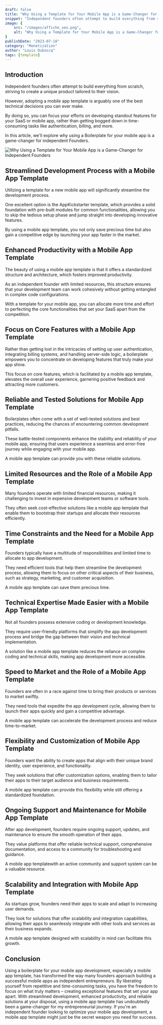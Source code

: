 ```yaml
---
draft: false
title: "Why Using a Template for Your Mobile App is a Game-Changer for Independent Founders"
snippet: "Independent founders often attempt to build everything from scratch but this is not the best decision."
image: {
    src: "/images/affiche_seo.png",
    alt: "Why Using a Template for Your Mobile App is a Game-Changer for Independent Founders"
}
publishDate: "2023-07-18"
category: "Monetization"
author: "Louis Duboscq"
tags: [template]
--- 
```


## Introduction

Independent founders often attempt to build everything from scratch, striving to create a unique product tailored to their vision. 

However, adopting a mobile app template is arguably one of the best technical decisions you can ever make. 

By doing so, you can focus your efforts on developing standout features for your SaaS or mobile app, rather than getting bogged down in time-consuming tasks like authentication, billing, and more.

In this article, we'll explore why using a Boilerplate for your mobile app is a game-changer for independent Founders.

![Why Using a Template for Your Mobile App is a Game-Changer for Independent Founders](/images/blog/screenshot-twitter-boilerplate.png)

## Streamlined Development Process with a Mobile App Template

Utilizing a template for a new mobile app will significantly streamline the development process. 

One excellent option is the AppKickstarter template, which provides a solid foundation with pre-built modules for common functionalities, allowing you to skip the tedious setup phase and jump straight into developing innovative features. 

By using a mobile app template, you not only save precious time but also gain a competitive edge by launching your app faster in the market.

## Enhanced Productivity with a Mobile App Template

The beauty of using a mobile app template is that it offers a standardized structure and architecture, which fosters improved productivity. 

As an independent founder with limited resources, this structure ensures that your development team can work cohesively without getting entangled in complex code configurations. 

With a template for your mobile app, you can allocate more time and effort to perfecting the core functionalities that set your SaaS apart from the competition.

## Focus on Core Features with a Mobile App Template

Rather than getting lost in the intricacies of setting up user authentication, integrating billing systems, and handling server-side logic, a boilerplate empowers you to concentrate on developing features that truly make your app shine. 

This focus on core features, which is facilitated by a mobile app template, elevates the overall user experience, garnering positive feedback and attracting more customers.

## Reliable and Tested Solutions for Mobile App Template

Boilerplates often come with a set of well-tested solutions and best practices, reducing the chances of encountering common development pitfalls. 

These battle-tested components enhance the stability and reliability of your mobile app, ensuring that users experience a seamless and error-free journey while engaging with your mobile app. 

A mobile app template can provide you with these reliable solutions.

## Limited Resources and the Role of a Mobile App Template

Many founders operate with limited financial resources, making it challenging to invest in expensive development teams or software tools. 

They often seek cost-effective solutions like a mobile app template that enable them to bootstrap their startups and allocate their resources efficiently.

## Time Constraints and the Need for a Mobile App Template

Founders typically have a multitude of responsibilities and limited time to allocate to app development. 

They need efficient tools that help them streamline the development process, allowing them to focus on other critical aspects of their business, such as strategy, marketing, and customer acquisition. 

A mobile app template can save them precious time.

## Technical Expertise Made Easier with a Mobile App Template

Not all founders possess extensive coding or development knowledge. 

They require user-friendly platforms that simplify the app development process and bridge the gap between their vision and technical implementation. 

A solution like a mobile app template reduces the reliance on complex coding and technical skills, making app development more accessible.

## Speed to Market and the Role of a Mobile App Template

Founders are often in a race against time to bring their products or services to market swiftly. 

They need tools that expedite the app development cycle, allowing them to launch their apps quickly and gain a competitive advantage. 

A mobile app template can accelerate the development process and reduce time-to-market.

## Flexibility and Customization of Mobile App Template

Founders want the ability to create apps that align with their unique brand identity, user experience, and functionality. 

They seek solutions that offer customization options, enabling them to tailor their apps to their target audience and business requirements. 

A mobile app template can provide this flexibility while still offering a standardized foundation.

## Ongoing Support and Maintenance for Mobile App Template

After app development, founders require ongoing support, updates, and maintenance to ensure the smooth operation of their apps. 

They value platforms that offer reliable technical support, comprehensive documentation, and access to a community for troubleshooting and guidance. 

A mobile app templatewith an active community and support system can be a valuable resource.

## Scalability and Integration with Mobile App Template

As startups grow, founders need their apps to scale and adapt to increasing user demands. 

They look for solutions that offer scalability and integration capabilities, allowing their apps to seamlessly integrate with other tools and services as their business expands. 

A mobile app template designed with scalability in mind can facilitate this growth.

## Conclusion

Using a boilerplate for your mobile app development, especially a mobile app template, has transformed the way many founders approach building a successful mobile apps as independent entrepreneurs. By liberating yourself from repetitive and time-consuming tasks, you have the freedom to focus on what truly matters – creating exceptional features that set your app apart. With streamlined development, enhanced productivity, and reliable solutions at your disposal, using a mobile app template has undoubtedly been a game-changer for my entrepreneurial journey. If you're an independent founder looking to optimize your mobile app development, a mobile app template might just be the secret weapon you need for success.

